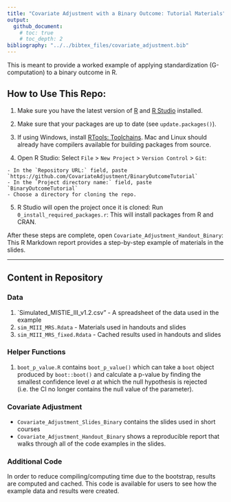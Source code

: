 ```yaml
---
title: "Covariate Adjustment with a Binary Outcome: Tutorial Materials"
output:
  github_document:
    # toc: true
    # toc_depth: 2
bibliography: "../../bibtex_files/covariate_adjustment.bib"
---
```


<!-- This is created in README.Rmd: Make edits to that file and recompile. -->

This is meant to provide a worked example of applying standardization (G-computation) to a binary outcome in R.



## How to Use This Repo:

  1. Make sure you have the latest version of [R](https://cran.r-project.org/) and [R Studio](https://posit.co/downloads/) installed.
  
  2. Make sure that your packages are up to date (see `update.packages()`).
  
  3. If using Windows, install [RTools: Toolchains](https://cran.r-project.org/bin/windows/Rtools/). Mac and Linux should already have compilers available for building packages from source.
  
  4. Open R Studio: Select `File` > `New Project` > `Version Control` > `Git`:
  
    - In the `Repository URL:` field, paste `https://github.com/CovariateAdjustment/BinaryOutcomeTutorial`
    - In the `Project directory name:` field, paste `BinaryOutcomeTutorial`
    - Choose a directory for cloning the repo.
  
  5. R Studio will open the project once it is cloned:  Run `0_install_required_packages.r`: This will install packages from R and CRAN.
  

After these steps are complete, open `Covariate_Adjustment_Handout_Binary`: This R Markdown report provides a step-by-step example of materials in the slides.




--------------------------------------------------------------------------------


## Content in Repository

### Data

  1. `Simulated_MISTIE_III_v1.2.csv" - A spreadsheet of the data used in the example
  2. `sim_MIII_MRS.Rdata` - Materials used in handouts and slides
  3. `sim_MIII_MRS_fixed.Rdata` - Cached results used in handouts and slides




### Helper Functions

  1. `boot_p_value.R` contains `boot_p_value()` which can take a `boot` object produced by `boot::boot()` and calculate a p-value by finding the smallest confidence level $\alpha$ at which the null hypothesis is rejected (i.e. the CI no longer contains the null value of the parameter).




### Covariate Adjustment

  - `Covariate_Adjustment_Slides_Binary` contains the slides used in short courses
  - `Covariate_Adjustment_Handout_Binary` shows a reproducible report that walks through all of the code examples in the slides.




### Additional Code

In order to reduce compiling/computing time due to the bootstrap, results are computed and cached. This code is available for users to see how the example data and results were created.